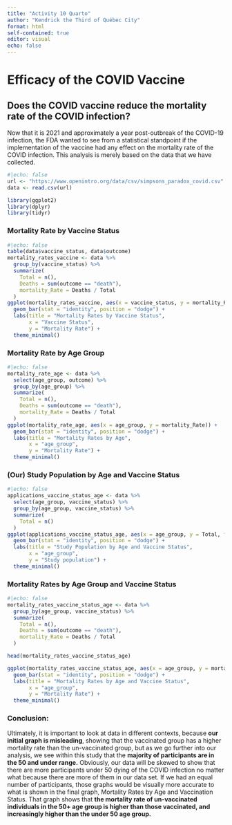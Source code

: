 ```yaml
---
title: "Activity 10 Quarto"
author: "Kendrick the Third of Québec City"
format: html
self-contained: true
editor: visual
echo: false
---
```


# **Efficacy of the COVID Vaccine**

## Does the COVID vaccine reduce the mortality rate of the COVID infection?

Now that it is 2021 and approximately a year post-outbreak of the COVID-19 infection, the FDA wanted to see from a statistical standpoint if the implementation of the vaccine had any effect on the mortality rate of the COVID infection. This analysis is merely based on the data that we have collected.

```r
#|echo: false
url <- "https://www.openintro.org/data/csv/simpsons_paradox_covid.csv"
data <- read.csv(url)

library(ggplot2)
library(dplyr)
library(tidyr)
```

### Mortality Rate by Vaccine Status

```r
#|echo: false
table(data$vaccine_status, data$outcome)
mortality_rates_vaccine <- data %>%
  group_by(vaccine_status) %>%
  summarize(
    Total = n(),
    Deaths = sum(outcome == "death"),
    mortality_Rate = Deaths / Total
  )
ggplot(mortality_rates_vaccine, aes(x = vaccine_status, y = mortality_Rate)) +
  geom_bar(stat = "identity", position = "dodge") +
  labs(title = "Mortality Rates by Vaccine Status", 
       x = "Vaccine Status", 
       y = "Mortality Rate") +
  theme_minimal()
```

### Mortality Rate by Age Group

```r
#|echo: false
mortality_rate_age <- data %>%
  select(age_group, outcome) %>%
  group_by(age_group) %>%
  summarize(
    Total = n(),
    Deaths = sum(outcome == "death"),
    mortality_Rate = Deaths / Total
  )
ggplot(mortality_rate_age, aes(x = age_group, y = mortality_Rate)) +
  geom_bar(stat = "identity", position = "dodge") +
  labs(title = "Mortality Rates by Age", 
       x = "age_group", 
       y = "Mortality Rate") +
  theme_minimal()
```

### (Our) Study Population by Age and Vaccine Status

```r
#|echo: false
applications_vaccine_status_age <- data %>%
  select(age_group, vaccine_status) %>%
  group_by(age_group, vaccine_status) %>%
  summarize(
    Total = n()
  )
ggplot(applications_vaccine_status_age, aes(x = age_group, y = Total, fill = vaccine_status)) +
  geom_bar(stat = "identity", position = "dodge") +
  labs(title = "Study Population by Age and Vaccine Status", 
       x = "age_group", 
       y = "Study population") +
  theme_minimal()
```

### Mortality Rates by Age Group and Vaccine Status

```r
#|echo: false
mortality_rates_vaccine_status_age <- data %>%
  group_by(age_group, vaccine_status) %>%
  summarize(
    Total = n(),
    Deaths = sum(outcome == "death"),
    mortality_Rate = Deaths / Total
  )

head(mortality_rates_vaccine_status_age)

ggplot(mortality_rates_vaccine_status_age, aes(x = age_group, y = mortality_Rate, fill = vaccine_status)) +
  geom_bar(stat = "identity", position = "dodge") +
  labs(title = "Mortality Rates by Age and Vaccine Status", 
       x = "age_group", 
       y = "Mortality Rate") +
  theme_minimal()
```

### Conclusion:

Ultimately, it is important to look at data in different contexts, because **our initial graph is misleading**, showing that the vaccinated group has a higher mortality rate than the un-vaccinated group, but as we go further into our analysis, we see within this study that the **majority of participants are in the 50 and under range.** Obviously, our data will be skewed to show that there are more participants under 50 dying of the COVID infection no matter what because there are more of them in our data set. If we had an equal number of participants, those graphs would be visually more accurate to what is shown in the final graph, Mortality Rates by Age and Vaccination Status. That graph shows that **the mortality rate of un-vaccinated individuals in the 50+ age group is higher than those vaccinated, and increasingly higher than the under 50 age group.**
